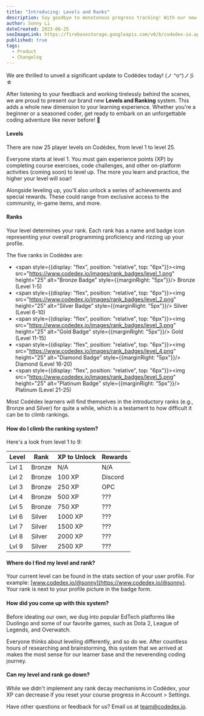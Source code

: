```yaml
---
title: "Introducing: Levels and Ranks"
description: Say goodbye to monotonous progress tracking! With our new Levels and Ranking system, we are taking learning to code to a whole new level (pun intended).
author: Sonny Li
dateCreated: 2023-06-25
seoImageLink: https://firebasestorage.googleapis.com/v0/b/codedex-io.appspot.com/o/blogs%2Flevels-and-ranks%2Fbanner.png?alt=media&token=f1f3540e-e7c7-4c5e-b356-14de14319c4d
published: true
tags:
  - Product
  - Changelog
---
```


We are thrilled to unveil a significant update to Codédex today! (ノ ^o^)ノ彡☆

After listening to your feedback and working tirelessly behind the scenes, we are proud to present our brand new **Levels and Ranking** system. This adds a whole new dimension to your learning experience. Whether you're a beginner or a seasoned coder, get ready to embark on an unforgettable coding adventure like never before! 🚀

#### Levels

There are now 25 player levels on Codédex, from level 1 to level 25. 

Everyone starts at level 1. You must gain experience points (XP) by completing course exercises, code challenges, and other on-platform activities (coming soon) to level up. The more you learn and practice, the higher your level will soar!

Alongside leveling up, you'll also unlock a series of achievements and special rewards. These could range from exclusive access to the community, in-game items, and more.

#### Ranks

Your level determines your rank. Each rank has a name and badge icon representing your overall programming proficiency and rizzing up your profile.

The five ranks in Codédex are:

- <span style={{display: "flex", position: "relative", top: "6px"}}><img src="https://www.codedex.io/images/rank_badges/level_1.png" height="25" alt="Bronze Badge" style={{marginRight: "5px"}}/> Bronze (Level 1-5)</span>
- <span style={{display: "flex", position: "relative", top: "6px"}}><img src="https://www.codedex.io/images/rank_badges/level_2.png" height="25" alt="Silver Badge" style={{marginRight: "5px"}}/> Silver (Level 6-10)</span>
- <span style={{display: "flex", position: "relative", top: "6px"}}><img src="https://www.codedex.io/images/rank_badges/level_3.png" height="25" alt="Gold Badge" style={{marginRight: "5px"}}/> Gold (Level 11-15)</span>
- <span style={{display: "flex", position: "relative", top: "6px"}}><img src="https://www.codedex.io/images/rank_badges/level_4.png" height="25" alt="Diamond Badge" style={{marginRight: "5px"}}/> Diamond (Level 16-20)</span>
- <span style={{display: "flex", position: "relative", top: "6px"}}><img src="https://www.codedex.io/images/rank_badges/level_5.png" height="25" alt="Platinum Badge" style={{marginRight: "5px"}}/> Platinum (Level 21-25)</span>

Most Codédex learners will find themselves in the introductory ranks (e.g., Bronze and Silver) for quite a while, which is a testament to how difficult it can be to climb rankings.

#### How do I climb the ranking system?

Here's a look from level 1 to 9:

| Level | Rank   | XP to Unlock | Rewards |
| ----- | ------ | ------------ | ------- |
| Lvl 1 | Bronze | N/A          | N/A     |
| Lvl 2 | Bronze | 100 XP       | Discord |
| Lvl 3 | Bronze | 250 XP       | OPC     |
| Lvl 4 | Bronze | 500 XP       | ???     |
| Lvl 5 | Bronze | 750 XP       | ???     |
| Lvl 6 | Silver | 1000 XP      | ???     |
| Lvl 7 | Silver | 1500 XP      | ???     |
| Lvl 8 | Silver | 2000 XP      | ???     |
| Lvl 9 | Silver | 2500 XP      | ???     |

#### Where do I find my level and rank?

Your current level can be found in the stats section of your user profile. For example: [www.codedex.io/@sonny](https://www.codedex.io/@sonny). Your rank is next to your profile picture in the badge form.

#### How did you come up with this system?

Before ideating our own, we dug into popular EdTech platforms like Duolingo and some of our favorite games, such as Dota 2, League of Legends, and Overwatch.

Everyone thinks about leveling differently, and so do we. After countless hours of researching and brainstorming, this system that we arrived at makes the most sense for our learner base and the neverending coding journey.

#### Can my level and rank go down?

While we didn't implement any rank decay mechanisms in Codédex, your XP can decrease if you reset your course progress in Account > Settings.

Have other questions or feedback for us? Email us at team@codedex.io.
